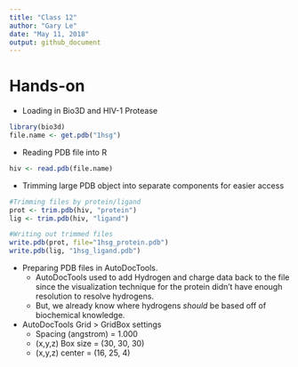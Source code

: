 ```yaml
---
title: "Class 12"
author: "Gary Le"
date: "May 11, 2018"
output: github_document
---
```



# Hands-on

* Loading in Bio3D and HIV-1 Protease
```r
library(bio3d)
file.name <- get.pdb("1hsg")
```

* Reading PDB file into R
```r
hiv <- read.pdb(file.name)
```

* Trimming large PDB object into separate components for easier access
```r
#Trimming files by protein/ligand
prot <- trim.pdb(hiv, "protein")
lig <- trim.pdb(hiv, "ligand")

#Writing out trimmed files
write.pdb(prot, file="1hsg_protein.pdb")
write.pdb(lig, "1hsg_ligand.pdb")
```

* Preparing PDB files in AutoDocTools.
    + AutoDocTools used to add Hydrogen and charge data back to the file since the visualization technique for the protein didn't have enough resolution to resolve hydrogens.
    + But, we already know where hydrogens _should_ be based off of biochemical knowledge.
    
* AutoDocTools Grid > GridBox settings
    + Spacing (angstrom) = 1.000
    + (x,y,z) Box size = (30, 30, 30)
    + (x,y,z) center = (16, 25, 4)
